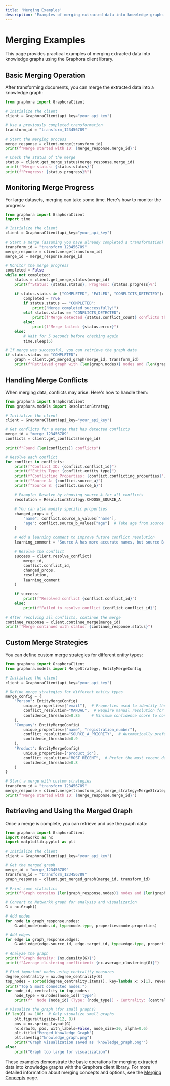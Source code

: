 ```yaml
---
title: 'Merging Examples'
description: 'Examples of merging extracted data into knowledge graphs with Graphora'
---
```


# Merging Examples

This page provides practical examples of merging extracted data into knowledge graphs using the Graphora client library.

## Basic Merging Operation

After transforming documents, you can merge the extracted data into a knowledge graph:

```python
from graphora import GraphoraClient

# Initialize the client
client = GraphoraClient(api_key="your_api_key")

# Use a previously completed transformation
transform_id = "transform_123456789"

# Start the merging process
merge_response = client.merge(transform_id)
print(f"Merge started with ID: {merge_response.merge_id}")

# Check the status of the merge
status = client.get_merge_status(merge_response.merge_id)
print(f"Merge status: {status.status}")
print(f"Progress: {status.progress}%")
```

## Monitoring Merge Progress

For large datasets, merging can take some time. Here's how to monitor the progress:

```python
from graphora import GraphoraClient
import time

# Initialize the client
client = GraphoraClient(api_key="your_api_key")

# Start a merge (assuming you have already completed a transformation)
transform_id = "transform_123456789"
merge_response = client.merge(transform_id)
merge_id = merge_response.merge_id

# Monitor the merge progress
completed = False
while not completed:
    status = client.get_merge_status(merge_id)
    print(f"Status: {status.status}, Progress: {status.progress}%")
    
    if status.status in ["COMPLETED", "FAILED", "CONFLICTS_DETECTED"]:
        completed = True
        if status.status == "COMPLETED":
            print("Merge completed successfully!")
        elif status.status == "CONFLICTS_DETECTED":
            print(f"Merge detected {status.conflict_count} conflicts that need resolution")
        else:
            print(f"Merge failed: {status.error}")
    else:
        # Wait for 5 seconds before checking again
        time.sleep(5)

# If merge was successful, you can retrieve the graph data
if status.status == "COMPLETED":
    graph = client.get_merged_graph(merge_id, transform_id)
    print(f"Retrieved graph with {len(graph.nodes)} nodes and {len(graph.edges)} edges")
```

## Handling Merge Conflicts

When merging data, conflicts may arise. Here's how to handle them:

```python
from graphora import GraphoraClient
from graphora.models import ResolutionStrategy

# Initialize the client
client = GraphoraClient(api_key="your_api_key")

# Get conflicts for a merge that has detected conflicts
merge_id = "merge_123456789"
conflicts = client.get_conflicts(merge_id)

print(f"Found {len(conflicts)} conflicts")

# Resolve each conflict
for conflict in conflicts:
    print(f"Conflict ID: {conflict.conflict_id}")
    print(f"Entity Type: {conflict.entity_type}")
    print(f"Conflicting Properties: {conflict.conflicting_properties}")
    print(f"Source A: {conflict.source_a}")
    print(f"Source B: {conflict.source_b}")
    
    # Example: Resolve by choosing source A for all conflicts
    resolution = ResolutionStrategy.CHOOSE_SOURCE_A
    
    # You can also modify specific properties
    changed_props = {
        "name": conflict.source_a_values["name"],
        "age": conflict.source_b_values["age"]  # Take age from source B
    }
    
    # Add a learning comment to improve future conflict resolution
    learning_comment = "Source A has more accurate names, but source B has updated age information"
    
    # Resolve the conflict
    success = client.resolve_conflict(
        merge_id, 
        conflict.conflict_id, 
        changed_props, 
        resolution, 
        learning_comment
    )
    
    if success:
        print(f"Resolved conflict {conflict.conflict_id}")
    else:
        print(f"Failed to resolve conflict {conflict.conflict_id}")

# After resolving all conflicts, continue the merge
continue_response = client.continue_merge(merge_id)
print(f"Merge continued with status: {continue_response.status}")
```

## Custom Merge Strategies

You can define custom merge strategies for different entity types:

```python
from graphora import GraphoraClient
from graphora.models import MergeStrategy, EntityMergeConfig

# Initialize the client
client = GraphoraClient(api_key="your_api_key")

# Define merge strategies for different entity types
merge_config = {
    "Person": EntityMergeConfig(
        unique_properties=["email"],  # Properties used to identify the same entity
        conflict_resolution="MANUAL",  # Require manual resolution for conflicts
        confidence_threshold=0.85     # Minimum confidence score to consider a match
    ),
    "Company": EntityMergeConfig(
        unique_properties=["name", "registration_number"],
        conflict_resolution="SOURCE_A_PRIORITY",  # Automatically prefer source A
        confidence_threshold=0.9
    ),
    "Product": EntityMergeConfig(
        unique_properties=["product_id"],
        conflict_resolution="MOST_RECENT",  # Prefer the most recent data
        confidence_threshold=0.8
    )
}

# Start a merge with custom strategies
transform_id = "transform_123456789"
merge_response = client.merge(transform_id, merge_strategy=MergeStrategy(entity_configs=merge_config))
print(f"Merge started with ID: {merge_response.merge_id}")
```

## Retrieving and Using the Merged Graph

Once a merge is complete, you can retrieve and use the graph data:

```python
from graphora import GraphoraClient
import networkx as nx
import matplotlib.pyplot as plt

# Initialize the client
client = GraphoraClient(api_key="your_api_key")

# Get the merged graph
merge_id = "merge_123456789"
transform_id = "transform_123456789"
graph_response = client.get_merged_graph(merge_id, transform_id)

# Print some statistics
print(f"Graph contains {len(graph_response.nodes)} nodes and {len(graph_response.edges)} edges")

# Convert to NetworkX graph for analysis and visualization
G = nx.Graph()

# Add nodes
for node in graph_response.nodes:
    G.add_node(node.id, type=node.type, properties=node.properties)

# Add edges
for edge in graph_response.edges:
    G.add_edge(edge.source_id, edge.target_id, type=edge.type, properties=edge.properties)

# Analyze the graph
print(f"Graph density: {nx.density(G)}")
print(f"Average clustering coefficient: {nx.average_clustering(G)}")

# Find important nodes using centrality measures
degree_centrality = nx.degree_centrality(G)
top_nodes = sorted(degree_centrality.items(), key=lambda x: x[1], reverse=True)[:5]
print("Top 5 most connected nodes:")
for node_id, centrality in top_nodes:
    node_type = G.nodes[node_id]['type']
    print(f"  Node {node_id} (Type: {node_type}) - Centrality: {centrality:.4f}")

# Visualize the graph (for small graphs)
if len(G) <= 100:  # Only visualize small graphs
    plt.figure(figsize=(12, 8))
    pos = nx.spring_layout(G)
    nx.draw(G, pos, with_labels=False, node_size=30, alpha=0.6)
    plt.title("Merged Knowledge Graph")
    plt.savefig("knowledge_graph.png")
    print("Graph visualization saved as 'knowledge_graph.png'")
else:
    print("Graph too large for visualization")
```

These examples demonstrate the basic operations for merging extracted data into knowledge graphs with the Graphora client library. For more detailed information about merging concepts and options, see the [Merging Concepts](/client/concepts/merging) page.
